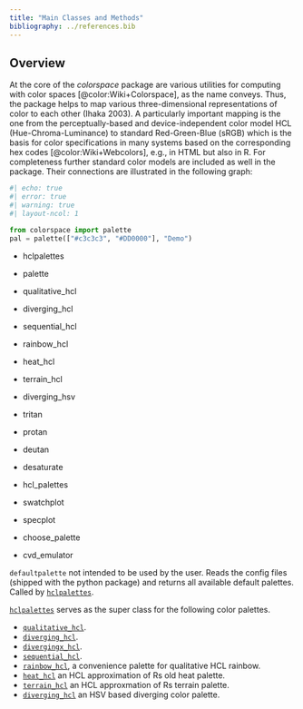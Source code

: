 ```yaml
---
title: "Main Classes and Methods"
bibliography: ../references.bib
---
```


## Overview

At the core of the *colorspace* package are various utilities for computing with
color spaces [@color:Wiki+Colorspace], as the name conveys. Thus, the package helps to
map various three-dimensional representations of color to each other (Ihaka
2003). A particularly important mapping is the one from the perceptually-based
and device-independent color model HCL (Hue-Chroma-Luminance) to standard
Red-Green-Blue (sRGB) which is the basis for color specifications in many
systems based on the corresponding hex codes [@color:Wiki+Webcolors], e.g., in HTML
but also in R. For completeness further standard color models are included as
well in the package. Their connections are illustrated in the following graph:

```python
#| echo: true
#| error: true
#| warning: true
#| layout-ncol: 1

from colorspace import palette
pal = palette(["#c3c3c3", "#DD0000"], "Demo")
```


* hclpalettes
* palette
* qualitative_hcl
* diverging_hcl
* sequential_hcl
* rainbow_hcl
* heat_hcl
* terrain_hcl
* diverging_hsv

* tritan
* protan
* deutan
* desaturate

* hcl_palettes
* swatchplot
* specplot
* choose_palette
* cvd_emulator



`defaultpalette` not intended to be used by the user.
Reads the config files (shipped with the python package) and returns all available
default palettes. Called by [`hclpalettes`](../man/colorspace.palettes.hclpalettes.qmd).

[`hclpalettes`](../man/colorspace.palettes.hclpalettes.qmd) serves as the super
class for the following color palettes.

* [`qualitative_hcl`](../man/colorspace.palettes.qualitative_hcl.qmd).
* [`diverging_hcl`](../man/colorspace.palettes.diverging_hcl.qmd).
* [`divergingx_hcl`](../man/colorspace.palettes.divergingx_hcl.qmd).
* [`sequential_hcl`](../man/colorspace.palettes.sequential_hcl.qmd).
* [`rainbow_hcl`](../man/colorspace.palettes.rainbow_hcl.qmd), a convenience palette for qualitative HCL rainbow.
* [`heat_hcl`](../man/colorspace.palettes.heat_hcl.qmd) an HCL approximation of Rs old heat palette.
* [`terrain_hcl`](../man/colorspace.palettes.terrain_hcl.qmd) an HCL approxmation of Rs terrain palette.
* [`diverging_hcl`](../man/colorspace.palettes.diverging_hsv.qmd) an HSV based diverging color palette.


